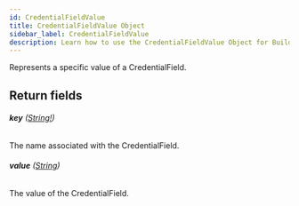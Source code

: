 ```yaml
---
id: CredentialFieldValue
title: CredentialFieldValue Object
sidebar_label: CredentialFieldValue
description: Learn how to use the CredentialFieldValue Object for Builder's API.
---
```


Represents a specific value of a CredentialField.

## Return fields

###### <b>key</b> ([String!](/docs/composer/builder/api/schema/scalar/String.mdx))

The name associated with the CredentialField.

###### <b>value</b> ([String](/docs/composer/builder/api/schema/scalar/String.mdx))

The value of the CredentialField.

